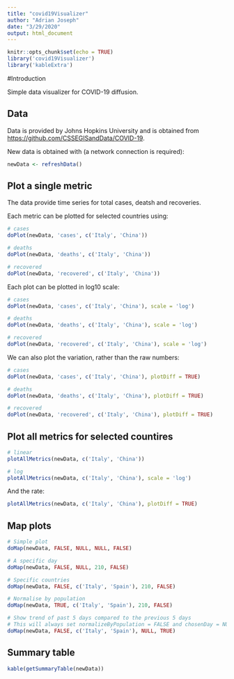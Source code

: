 ```yaml
---
title: "covid19Visualizer"
author: "Adrian Joseph"
date: "3/29/2020"
output: html_document
---
```


```r
knitr::opts_chunk$set(echo = TRUE)
library('covid19Visualizer')
library('kableExtra')
```

#Introduction

Simple data visualizer for COVID-19 diffusion.

## Data

Data is provided by Johns Hopkins University and is obtained from <https://github.com/CSSEGISandData/COVID-19>.

New data is obtained with (a network connection is required):

```r
newData <- refreshData()
```

## Plot a single metric

The data provide time series for total cases, deatsh and recoveries.

Each metric can be plotted for selected countries using:

```r
# cases
doPlot(newData, 'cases', c('Italy', 'China'))

# deaths
doPlot(newData, 'deaths', c('Italy', 'China'))

# recovered
doPlot(newData, 'recovered', c('Italy', 'China'))
```

Each plot can be plotted in log10 scale:
```r
# cases
doPlot(newData, 'cases', c('Italy', 'China'), scale = 'log')

# deaths
doPlot(newData, 'deaths', c('Italy', 'China'), scale = 'log')

# recovered
doPlot(newData, 'recovered', c('Italy', 'China'), scale = 'log')
```

We can also plot the variation, rather than the raw numbers:
```r
# cases
doPlot(newData, 'cases', c('Italy', 'China'), plotDiff = TRUE)

# deaths
doPlot(newData, 'deaths', c('Italy', 'China'), plotDiff = TRUE)

# recovered
doPlot(newData, 'recovered', c('Italy', 'China'), plotDiff = TRUE)
```

## Plot all metrics for selected countires

```r
# linear
plotAllMetrics(newData, c('Italy', 'China'))

# log
plotAllMetrics(newData, c('Italy', 'China'), scale = 'log')
```

And the rate:

```r
plotAllMetrics(newData, c('Italy', 'China'), plotDiff = TRUE)
```

## Map plots
```r
# Simple plot
doMap(newData, FALSE, NULL, NULL, FALSE)

# A specific day
doMap(newData, FALSE, NULL, 210, FALSE)

# Specific countries
doMap(newData, FALSE, c('Italy', 'Spain'), 210, FALSE)

# Normalise by population
doMap(newData, TRUE, c('Italy', 'Spain'), 210, FALSE)

# Show trend of past 5 days compared to the previous 5 days
# This will always set normalizeByPopulation = FALSE and chosenDay = NULL
doMap(newData, FALSE, c('Italy', 'Spain'), NULL, TRUE)
```

## Summary table

```r
kable(getSummaryTable(newData))
```

